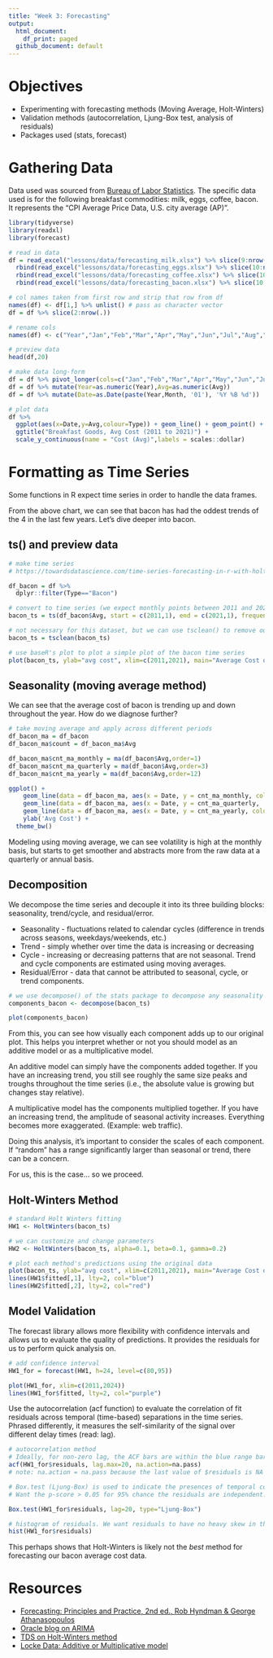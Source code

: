 ```yaml
---
title: "Week 3: Forecasting"
output:
  html_document:
    df_print: paged
  github_document: default
---
```


<!-- lehd.ces.census.gov -->

<!-- closure of rural hospitals -->

<!-- transit, rural, community health, public health / epidemiology, water access, electoral datasets -->

# Objectives  

- Experimenting with forecasting methods (Moving Average, Holt-Winters)  
- Validation methods (autocorrelation, Ljung-Box test, analysis of residuals)  
- Packages used (stats, forecast)  

# Gathering Data  

Data used was sourced from [Bureau of Labor Statistics](https://data.bls.gov/cgi-bin/surveymost?ap). The specific data used is for the following breakfast commodities: milk, eggs, coffee, bacon. It represents the "CPI Average Price Data, U.S. city average (AP)".  

```r
library(tidyverse)
library(readxl)
library(forecast)

# read in data
df = read_excel("lessons/data/forecasting_milk.xlsx") %>% slice(9:nrow(.)) %>% mutate(type="Milk") %>%
  rbind(read_excel("lessons/data/forecasting_eggs.xlsx") %>% slice(10:nrow(.)) %>% mutate(type="Eggs")) %>%
  rbind(read_excel("lessons/data/forecasting_coffee.xlsx") %>% slice(10:nrow(.)) %>% mutate(type="Coffee")) %>%
  rbind(read_excel("lessons/data/forecasting_bacon.xlsx") %>% slice(10:nrow(.)) %>% mutate(type="Bacon"))

# col names taken from first row and strip that row from df
names(df) <- df[1,] %>% unlist() # pass as character vector
df = df %>% slice(2:nrow(.))

# rename cols
names(df) <- c("Year","Jan","Feb","Mar","Apr","May","Jun","Jul","Aug","Sep","Oct","Nov","Dec","Type")

# preview data
head(df,20)

# make data long-form
df = df %>% pivot_longer(cols=c("Jan","Feb","Mar","Apr","May","Jun","Jul","Aug","Sep","Oct","Nov","Dec"),names_to="Month",values_to="Avg")
df = df %>% mutate(Year=as.numeric(Year),Avg=as.numeric(Avg))
df = df %>% mutate(Date=as.Date(paste(Year,Month, '01'), '%Y %B %d'))

# plot data
df %>% 
  ggplot(aes(x=Date,y=Avg,colour=Type)) + geom_line() + geom_point() + theme_bw() +
  ggtitle("Breakfast Goods, Avg Cost (2011 to 2021)") +
  scale_y_continuous(name = "Cost (Avg)",labels = scales::dollar)
```

# Formatting as Time Series

Some functions in R expect time series in order to handle the data frames.  

From the above chart, we can see that bacon has had the oddest trends of the 4 in the last few years. Let's dive deeper into bacon.  

## ts() and preview data

```r
# make time series
# https://towardsdatascience.com/time-series-forecasting-in-r-with-holt-winters-16ef9ebdb6c0

df_bacon = df %>%
  dplyr::filter(Type=="Bacon")

# convert to time series (we expect monthly points between 2011 and 2021)
bacon_ts = ts(df_bacon$Avg, start = c(2011,1), end = c(2021,1), frequency = 12)

# not necessary for this dataset, but we can use tsclean() to remove outliers and input missing values, if necessary
bacon_ts = tsclean(bacon_ts)

# use baseR's plot to plot a simple plot of the bacon time series
plot(bacon_ts, ylab="avg cost", xlim=c(2011,2021), main="Average Cost of Bacon Time Series")

```

## Seasonality (moving average method)

We can see that the average cost of bacon is trending up and down throughout the year. How do we diagnose further?  

```r

# take moving average and apply across different periods
df_bacon_ma = df_bacon 
df_bacon_ma$count = df_bacon_ma$Avg

df_bacon_ma$cnt_ma_monthly = ma(df_bacon$Avg,order=1)
df_bacon_ma$cnt_ma_quarterly = ma(df_bacon$Avg,order=3)
df_bacon_ma$cnt_ma_yearly = ma(df_bacon$Avg,order=12)

ggplot() + 
    geom_line(data = df_bacon_ma, aes(x = Date, y = cnt_ma_monthly, colour = "Monthly Moving Average")) +
    geom_line(data = df_bacon_ma, aes(x = Date, y = cnt_ma_quarterly,   colour = "Quarterly Moving Average"))  +
    geom_line(data = df_bacon_ma, aes(x = Date, y = cnt_ma_yearly, colour = "Yearly Moving Average"))  +
    ylab('Avg Cost') +
  theme_bw()
```

Modeling using moving average, we can see volatility is high at the monthly basis, but starts to get smoother and abstracts more from the raw data at a quarterly or annual basis.  

## Decomposition

We decompose the time series and decouple it into its three building blocks: seasonality, trend/cycle, and residual/error.    

- Seasonality - fluctuations related to calendar cycles (difference in trends across seasons, weekdays/weekends, etc.)  
- Trend - simply whether over time the data is increasing or decreasing  
- Cycle - increasing or decreasing patterns that are not seasonal. Trend and cycle components are estimated using moving averages.  
- Residual/Error - data that cannot be attributed to seasonal, cycle, or trend components.  

```r
# we use decompose() of the stats package to decompose any seasonality effects using moving average
components_bacon <- decompose(bacon_ts)

plot(components_bacon)

```

From this, you can see how visually each component adds up to our original plot. This helps you interpret whether or not you should model as an additive model or as a multiplicative model.

An additive model can simply have the components added together. If you have an increasing trend, you still see roughly the same size peaks and troughs throughout the time series (i.e., the absolute value is growing but changes stay relative).

A multiplicative model has the components multiplied together. If you have an increasing trend, the amplitude of seasonal activity increases. Everything becomes more exaggerated. (Example: web traffic).

Doing this analysis, it's important to consider the scales of each component. If "random" has a range significantly larger than seasonal or trend, there can be a concern.

For us, this is the case... so we proceed.

## Holt-Winters Method

```r
# standard Holt Winters fitting
HW1 <- HoltWinters(bacon_ts)

# we can customize and change parameters
HW2 <- HoltWinters(bacon_ts, alpha=0.1, beta=0.1, gamma=0.2)

# plot each method's predictions using the original data
plot(bacon_ts, ylab="avg cost", xlim=c(2011,2021), main="Average Cost of Bacon (Holt Winters Prediction)")
lines(HW1$fitted[,1], lty=2, col="blue")
lines(HW2$fitted[,2], lty=2, col="red")

```

## Model Validation

The forecast library allows more flexibility with confidence intervals and allows us to evaluate the quality of predictions. It provides the residuals for us to perform quick analysis on.  

```r
# add confidence interval
HW1_for = forecast(HW1, h=24, level=c(80,95))

plot(HW1_for, xlim=c(2011,2024))
lines(HW1_for$fitted, lty=2, col="purple")

```

Use the autocorrelation (acf function) to evaluate the correlation of fit residuals across temporal (time-based) separations in the time series. Phrased differently, it measures the self-similarity of the signal over different delay times (read: lag).    

```r

# autocorrelation method
# Ideally, for non-zero lag, the ACF bars are within the blue range bars.
acf(HW1_for$residuals, lag.max=20, na.action=na.pass)
# note: na.action = na.pass because the last value of $residuals is NA

# Box.test (Ljung-Box) is used to indicate the presences of temporal correlations in our data.  
# Want the p-score > 0.05 for 95% chance the residuals are independent.

Box.test(HW1_for$residuals, lag=20, type="Ljung-Box")

# histogram of residuals. We want residuals to have no heavy skew in the histogram (look for bell curve)
hist(HW1_for$residuals)

```

This perhaps shows that Holt-Winters is likely not the _best_ method for forecasting our bacon average cost data.  

# Resources
- [Forecasting: Principles and Practice, 2nd ed., Rob Hyndman & George Athanasopoulos](https://otexts.com/fpp2/)  
- [Oracle blog on ARIMA](https://blogs.oracle.com/ai-and-datascience/post/introduction-to-forecasting-with-arima-in-r)  
- [TDS on Holt-Winters method](https://towardsdatascience.com/time-series-forecasting-in-r-with-holt-winters-16ef9ebdb6c0)  
- [Locke Data: Additive or Multiplicative model](https://itsalocke.com/blog/is-my-time-series-additive-or-multiplicative/)  

